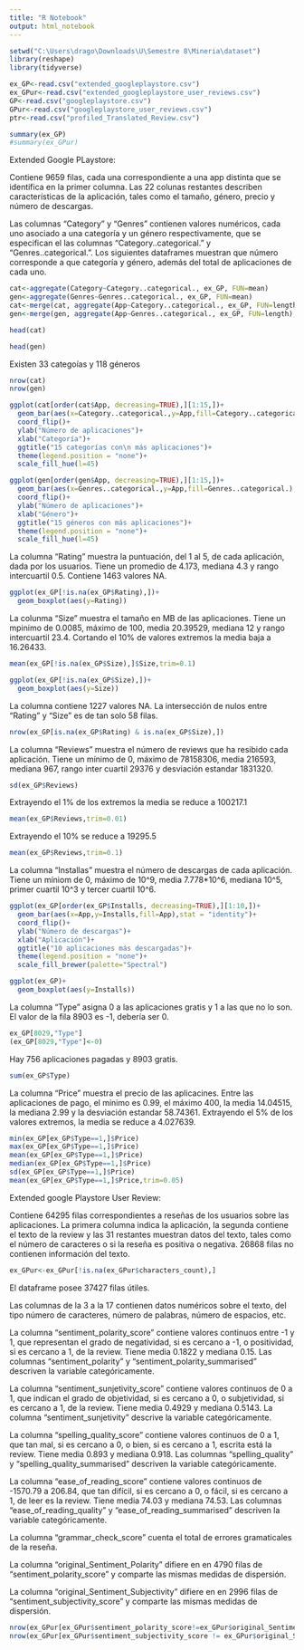 ```yaml
---
title: "R Notebook"
output: html_notebook
---
```


```r
setwd("C:\Users\drago\Downloads\U\Semestre 8\Mineria\dataset")
library(reshape)
library(tidyverse)
```
```r
ex_GP<-read.csv("extended_googleplaystore.csv")
ex_GPur<-read.csv("extended_googleplaystore_user_reviews.csv")
GP<-read.csv("googleplaystore.csv")
GPur<-read.csv("googleplaystore_user_reviews.csv")
ptr<-read.csv("profiled_Translated_Review.csv")
```
```r
summary(ex_GP)
#summary(ex_GPur)
```
Extended Google PLaystore:

Contiene 9659 filas, cada una correspondiente a una app distinta que se identifica en la primer columna. Las 22 colunas restantes describen características de la aplicación, tales como el tamaño, género, precio y número de descargas.

Las columnas "Category" y "Genres" contienen valores numéricos, cada uno asociado a una categoría y un género respectivamente, que se especifican el las columnas "Category..categorical." y "Genres..categorical.". Los siguientes dataframes muestran que número corresponde a que categoría y género, además del total de aplicaciones de cada uno.

```r
cat<-aggregate(Category~Category..categorical., ex_GP, FUN=mean)
gen<-aggregate(Genres~Genres..categorical., ex_GP, FUN=mean)
cat<-merge(cat, aggregate(App~Category..categorical., ex_GP, FUN=length), by="Category..categorical.")
gen<-merge(gen, aggregate(App~Genres..categorical., ex_GP, FUN=length), by="Genres..categorical.")

head(cat)
```
```r
head(gen)
```
Existen 33 categoías y 118 géneros

```r
nrow(cat)
nrow(gen)
```


```r
ggplot(cat[order(cat$App, decreasing=TRUE),][1:15,])+
  geom_bar(aes(x=Category..categorical.,y=App,fill=Category..categorical.),stat = "identity")+
  coord_flip()+
  ylab("Número de aplicaciones")+
  xlab("Categoría")+
  ggtitle("15 categorías con\n más aplicaciones")+
  theme(legend.position = "none")+
  scale_fill_hue(l=45)
```

```r
ggplot(gen[order(gen$App, decreasing=TRUE),][1:15,])+
  geom_bar(aes(x=Genres..categorical.,y=App,fill=Genres..categorical.),stat = "identity")+
  coord_flip()+
  ylab("Número de aplicaciones")+
  xlab("Género")+
  ggtitle("15 géneros con más aplicaciones")+
  theme(legend.position = "none")+
  scale_fill_hue(l=45)
```

La columna "Rating" muestra la puntuación, del 1 al 5, de cada aplicación, dada por los usuarios. Tiene un promedio de 4.173, mediana 4.3 y rango intercuartil 0.5. Contiene 1463 valores NA.

```r
ggplot(ex_GP[!is.na(ex_GP$Rating),])+
  geom_boxplot(aes(y=Rating))
```

La colunma "Size" muestra el tamaño en MB de las aplicaciones. Tiene un mpinimo de 0.0085, máximo de 100, media 20.39529, mediana 12 y rango intercuartil 23.4. Cortando el 10% de valores extremos la media baja a 16.26433.

```r
mean(ex_GP[!is.na(ex_GP$Size),]$Size,trim=0.1)
```

```r
ggplot(ex_GP[!is.na(ex_GP$Size),])+
  geom_boxplot(aes(y=Size))
```

La columna contiene 1227 valores NA. La intersección de nulos entre "Rating" y "Size" es de tan solo 58 filas.

```r
nrow(ex_GP[is.na(ex_GP$Rating) & is.na(ex_GP$Size),])
```

La columna "Reviews" muestra el número de reviews que ha resibido cada aplicación. Tiene un mínimo de 0, máximo de 78158306, media 216593, mediana 967, rango inter cuartil 29376 y desviación estandar 1831320.

```r
sd(ex_GP$Reviews)
```

Extrayendo el 1% de los extremos la media se reduce a 100217.1

```r
mean(ex_GP$Reviews,trim=0.01)
```
Extrayendo el 10% se reduce a 19295.5

```r
mean(ex_GP$Reviews,trim=0.1)
```

La columna "Installas" muestra el número de descargas de cada aplicación. Tiene un míniom de 0, máximo de 10^9, media 7.778*10^6, mediana 10^5, primer cuartil 10^3 y tercer cuartil 10^6.

```r
ggplot(ex_GP[order(ex_GP$Installs, decreasing=TRUE),][1:10,])+
  geom_bar(aes(x=App,y=Installs,fill=App),stat = "identity")+
  coord_flip()+
  ylab("Número de descargas")+
  xlab("Aplicación")+
  ggtitle("10 aplicaciones más descargadas")+
  theme(legend.position = "none")+
  scale_fill_brewer(palette="Spectral")
```
```r
ggplot(ex_GP)+
  geom_boxplot(aes(y=Installs))
```

La columna "Type" asigna 0 a las aplicaciones gratis y 1 a las que no lo son. El valor de la fila 8903 es -1, debería ser 0.

```r
ex_GP[8029,"Type"]
(ex_GP[8029,"Type"]<-0)
```

Hay 756 aplicaciones pagadas y 8903 gratis.

```r
sum(ex_GP$Type)
```

La columna "Price" muestra el precio de las aplicacines. Entre las aplicaciones de pago, el mínimo es 0.99, el máximo 400, la media 14.04515, la mediana 2.99 y la desviación estandar 58.74361. Extrayendo el 5% de los valores extremos, la media se reduce a 4.027639.

```r
min(ex_GP[ex_GP$Type==1,]$Price)
max(ex_GP[ex_GP$Type==1,]$Price)
mean(ex_GP[ex_GP$Type==1,]$Price)
median(ex_GP[ex_GP$Type==1,]$Price)
sd(ex_GP[ex_GP$Type==1,]$Price)
mean(ex_GP[ex_GP$Type==1,]$Price,trim=0.05)
```

Extended google Playstore User Review:

Contiene 64295 filas correspondientes a reseñas de los usuarios sobre las aplicaciones. La primera columna indica la aplicación, la segunda contiene el texto de la review y las 31 restantes muestran datos del texto, tales como el número de caracteres o si la reseña es positiva o negativa. 26868 filas no contienen información del texto.

```r
ex_GPur<-ex_GPur[!is.na(ex_GPur$characters_count),]
```

El dataframe posee 37427 filas útiles.

Las columnas de la 3 a la 17 contienen datos numéricos sobre el texto, del tipo número de caracteres, número de palabras, número de espacios, etc.

La columna "sentiment_polarity_score" contiene valores continuos entre -1 y 1, que representan el grado de negatividad, si es cercano a -1, o positividad, si es cercano a 1, de la review. Tiene media 0.1822 y mediana 0.15. Las columnas "sentiment_polarity" y "sentiment_polarity_summarised" descriven la variable categóricamente.

La columna "sentiment_sunjetivity_score" contiene valores continuos de 0 a 1, que indican el grado de objetividad, si es cercano a 0, o subjetividad, si es cercano a 1, de la review. Tiene media 0.4929 y mediana 0.5143. La columna "sentiment_sunjetivity" descrive la variable categóricamente.

La columna "spelling_quality_score" contiene valores continuos de 0 a 1, que tan mal, si es cercano a 0, o bien, si es cercano a 1, escrita está la review. Tiene media 0.893 y mediana 0.918. Las columnas "spelling_quality" y "spelling_quality_summarised" descriven la variable categóricamente.

La columna "ease_of_reading_score" contiene valores continuos de -1570.79 a 206.84, que tan difícil, si es cercano a 0, o fácil, si es cercano a 1, de leer es la review. Tiene media 74.03 y mediana 74.53. Las columnas "ease_of_reading_quality" y "ease_of_reading_summarised" descriven la variable categóricamente.

La columna "grammar_check_score" cuenta el total de errores gramaticales de la reseña.

La columna "original_Sentiment_Polarity" difiere en en 4790 filas de "sentiment_polarity_score" y comparte las mismas medidas de dispersión.

La columna "original_Sentiment_Subjectivity" difiere en en 2996 filas de "sentiment_subjectivity_score" y comparte las mismas medidas de dispersión.

```r
nrow(ex_GPur[ex_GPur$sentiment_polarity_score!=ex_GPur$original_Sentiment_Polarity, ])
nrow(ex_GPur[ex_GPur$sentiment_subjectivity_score != ex_GPur$original_Sentiment_Subjectivity,])
```


